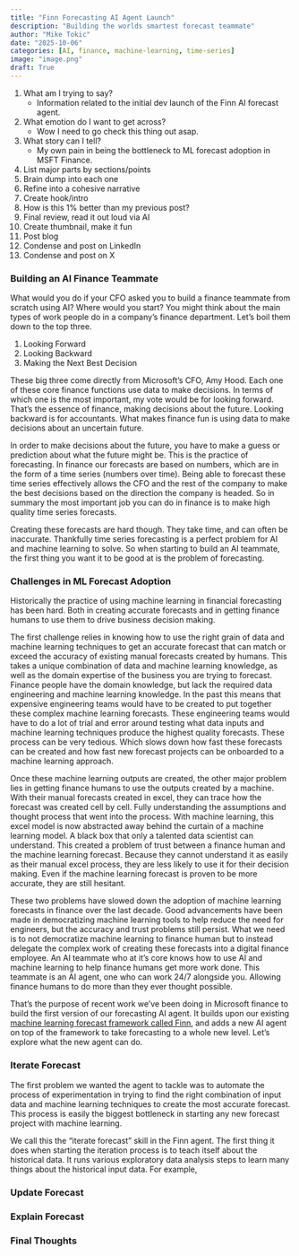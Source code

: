 ```yaml
---
title: "Finn Forecasting AI Agent Launch"
description: "Building the worlds smartest forecast teammate"
author: "Mike Tokic"
date: "2025-10-06"
categories: [AI, finance, machine-learning, time-series]
image: "image.png"
draft: True
---
```


1. What am I trying to say? 
    - Information related to the initial dev launch of the Finn AI forecast agent.
2. What emotion do I want to get across? 
    - Wow I need to go check this thing out asap. 
3. What story can I tell? 
    - My own pain in being the bottleneck to ML forecast adoption in MSFT Finance. 
4. List major parts by sections/points
5. Brain dump into each one
6. Refine into a cohesive narrative
7. Create hook/intro 
8. How is this 1% better than my previous post? 
9. Final review, read it out loud via AI
10. Create thumbnail, make it fun
11. Post blog 
12. Condense and post on LinkedIn
13. Condense and post on X

### Building an AI Finance Teammate

What would you do if your CFO asked you to build a finance teammate from scratch using AI? Where would you start? You might think about the main types of work people do in a company's finance department. Let's boil them down to the top three. 

1. Looking Forward
2. Looking Backward
3. Making the Next Best Decision

These big three come directly from Microsoft's CFO, Amy Hood. Each one of these core finance functions use data to make decisions. In terms of which one is the most important, my vote would be for looking forward. That's the essence of finance, making decisions about the future. Looking backward is for accountants. What makes finance fun is using data to make decisions about an uncertain future.

In order to make decisions about the future, you have to make a guess or prediction about what the future might be. This is the practice of forecasting. In finance our forecasts are based on numbers, which are in the form of a time series (numbers over time). Being able to forecast these time series effectively allows the CFO and the rest of the company to make the best decisions based on the direction the company is headed. So in summary the most important job you can do in finance is to make high quality time series forecasts. 

Creating these forecasts are hard though. They take time, and can often be inaccurate. Thankfully time series forecasting is a perfect problem for AI and machine learning to solve. So when starting to build an AI teammate, the first thing you want it to be good at is the problem of forecasting. 

### Challenges in ML Forecast Adoption

Historically the practice of using machine learning in financial forecasting has been hard. Both in creating accurate forecasts and in getting finance humans to use them to drive business decision making. 

The first challenge relies in knowing how to use the right grain of data and machine learning techniques to get an accurate forecast that can match or exceed the accuracy of existing manual forecasts created by humans. This takes a unique combination of data and machine learning knowledge, as well as the domain expertise of the business you are trying to forecast. Finance people have the domain knowledge, but lack the required data engineering and machine learning knowledge. In the past this means that expensive engineering teams would have to be created to put together these complex machine learning forecasts. These engineering teams would have to do a lot of trial and error around testing what data inputs and machine learning techniques produce the highest quality forecasts. These process can be very tedious. Which slows down how fast these forecasts can be created and how fast new forecast projects can be onboarded to a machine learning approach. 

Once these machine learning outputs are created, the other major problem lies in getting finance humans to use the outputs created by a machine. With their manual forecasts created in excel, they can trace how the forecast was created cell by cell. Fully understanding the assumptions and thought process that went into the process. With machine learning, this excel model is now abstracted away behind the curtain of a machine learning model. A black box that only a talented data scientist can understand. This created a problem of trust between a finance human and the machine learning forecast. Because they cannot understand it as easily as their manual excel process, they are less likely to use it for their decision making. Even if the machine learning forecast is proven to be more accurate, they are still hesitant. 

These two problems have slowed down the adoption of machine learning forecasts in finance over the last decade. Good advancements have been made in democratizing machine learning tools to help reduce the need for engineers, but the accuracy and trust problems still persist. What we need is to not democratize machine learning to finance human but to instead delegate the complex work of creating these forecasts into a digital finance employee. An AI teammate who at it's core knows how to use AI and machine learning to help finance humans get more work done. This teammate is an AI agent, one who can work 24/7 alongside you. Allowing finance humans to do more than they ever thought possible. 

That's the purpose of recent work we've been doing in Microsoft finance to build the first version of our forecasting AI agent. It builds upon our existing [machine learning forecast framework called Finn](https://microsoft.github.io/finnts/), and adds a new AI agent on top of the framework to take forecasting to a whole new level. Let's explore what the new agent can do.

### Iterate Forecast 

The first problem we wanted the agent to tackle was to automate the process of experimentation in trying to find the right combination of input data and machine learning techniques to create the most accurate forecast. This process is easily the biggest bottleneck in starting any new forecast project with machine learning. 

We call this the "iterate forecast" skill in the Finn agent. The first thing it does when starting the iteration process is to teach itself about the historical data. It runs various exploratory data analysis steps to learn many things about the historical input data. For example,

### Update Forecast 

### Explain Forecast

### Final Thoughts